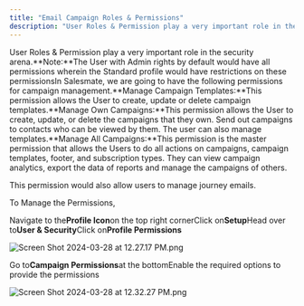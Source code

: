 ```yaml
---
title: "Email Campaign Roles & Permissions"
description: "User Roles & Permission play a very important role in the security arena.**Note:**The User with Admin rights by default would have all permissions whe..."
---
```


User Roles & Permission play a very important role in the security arena.**Note:**The User with Admin rights by default would have all permissions wherein the Standard profile would have restrictions on these permissionsIn Salesmate, we are going to have the following permissions for campaign management.**Manage Campaign Templates:**This permission allows the User to create, update or delete campaign templates.**Manage Own Campaigns:**This permission allows the User to create, update, or delete the campaigns that they own. Send out campaigns to contacts who can be viewed by them. The user can also manage templates.**Manage All Campaigns:**This permission is the master permission that allows the Users to do all actions on campaigns, campaign templates, footer, and subscription types. They can view campaign analytics, export the data of reports and manage the campaigns of others.

This permission would also allow users to manage journey emails.

To Manage the Permissions,

Navigate to the**Profile Icon**on the top right cornerClick on**Setup**Head over to**User & Security**Click on**Profile Permissions**

![Screen Shot 2024-03-28 at 12.27.17 PM.png](./images/Screen-Shot-2024-03-28-at-12.27.17-PM.png)

Go to**Campaign Permissions**at the bottomEnable the required options to provide the permissions

![Screen Shot 2024-03-28 at 12.32.27 PM.png](./images/Screen-Shot-2024-03-28-at-12.32.27-PM.png)
